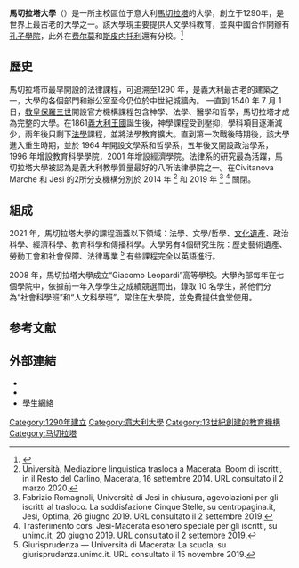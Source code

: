 {{Infobox University
|name            =馬切拉塔大學
|native_name     =Università degli Studi di Macerata
|latin_name      =
|image           =University of Macerata Aula Magna.jpg
|motto           =
|established     =1290
|type            =公立大學
|endowment       =
|staff           =
|rector          =Francesco Adornato
|students        =
|undergrad       =
|postgrad        =
|doctoral        =
|city            =[[馬切拉塔|馬切拉塔]]
|country         =[[意大利|意大利]]
|campus          =
|free_label      =校隊
|free            =Cus Macerata
|affiliations    =
|website         =[http://www.unimc.it/ www.unimc.it]
|logo            =
}}
'''馬切拉塔大學'''（{{lang-it|Università degli Studi di Macerata, UNIMC}}）是一所主校區位于意大利[[馬切拉塔|馬切拉塔]]的大學，創立于1290年，是世界上最古老的大學之一。該大學現主要提供人文學科教育，並與中國合作開辦有[[孔子學院|孔子學院]]，此外在[[费尔莫|费尔莫]]和[[斯皮内托利|斯皮内托利]]還有分校。<ref>{{cite web|url=http://www.topuniversities.com/universities/universita-degli-studi-di-macerata|title=Universita' degli Studi di Macerata|publisher=QS|accessdate=2016-04-13|archive-date=2016-09-15|archive-url=https://web.archive.org/web/20160915230851/http://www.topuniversities.com/universities/universita-degli-studi-di-macerata|dead-url=no}}</ref>

==歷史==

馬切拉塔市最早開設的法律課程，可追溯至1290 年，是義大利最古老的建築之一，大學的各個部門和辦公室至今仍位於中世紀城牆內。
一直到 1540 年 7 月 1 日，[[教皇保羅三世|教皇保羅三世]]開設官方機構課程包含神學、法學、醫學和哲學，馬切拉塔才成為完整的大學。在1861[[義大利王國|義大利王國]]誕生後，神學課程受到壓抑，學科項目逐漸減少，兩年後只剩下[[法學|法學]]課程，並將法學教育擴大。直到第一次戰後時期後，該大學進入重生時期，並於 1964 年開設文學系和哲學系，五年後又開設政治學系，1996 年增設教育科學學院，2001 年增設經濟學院。法律系的研究最為活躍，馬切拉塔大學被認為是義大利教學質量最好的八所法律學院之一。在Civitanova Marche 和 Jesi 的2所分支機構分別於 2014 年 <ref>Università, Mediazione linguistica trasloca a Macerata. Boom di iscritti, in il Resto del Carlino, Macerata, 16 settembre 2014. URL consultato il 2 marzo 2020.</ref> 和 2019 年 <ref>Fabrizio Romagnoli, Università di Jesi in chiusura, agevolazioni per gli iscritti al trasloco. La soddisfazione Cinque Stelle, su centropagina.it, Jesi, Optima, 26 giugno 2019. URL consultato il 2 settembre 2019.</ref> <ref>Trasferimento corsi Jesi-Macerata esonero speciale per gli iscritti, su unimc.it, 20 giugno 2019. URL consultato il 2 settembre 2019.</ref> 關閉。

==組成==

2021 年，馬切拉塔大學的課程涵蓋以下領域：法學、文學/哲學、[[文化遺產|文化遺產]]、政治科學、經濟科學、教育科學和傳播科學。大學另有4個研究生院：歷史藝術遺產、勞動工會和社會保障、法律專業 <ref>Giurisprudenza — Università di Macerata: La scuola, su giurisprudenza.unimc.it. URL consultato il 15 novembre 2019.</ref> 有些課程完全以英語進行。

2008 年，馬切拉塔大學成立“Giacomo Leopardi”高等學校。大學內部每年在七個學院中，依據前一年入學學生之成績競選而出，錄取 10 名學生，將他們分為“社會科學班”和“人文科學班”，常住在大學院，並免費提供食堂使用。

==参考文献==
{{reflist}}
==外部連結==
*{{commonscat-inline}}
*{{official website}}{{it icon}}
*[https://web.archive.org/web/20090211034959/http://studentimacerata.it/ 學生網絡] {{it icon}}

{{coord|43|17|59|N|13|27|13|E|source:kolossus-plwiki|display=title}}
{{意大利大学}}
{{Authority control}}
{{DEFAULTSORT:Macerata}}
[[Category:1290年建立|Category:1290年建立]]
[[Category:意大利大學|Category:意大利大學]]
[[Category:13世紀創建的教育機構|Category:13世紀創建的教育機構]]
[[Category:马切拉塔|Category:马切拉塔]]
